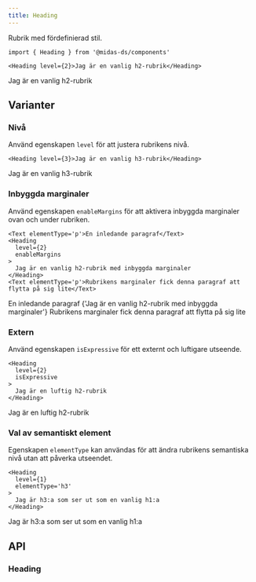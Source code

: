 ```yaml
---
title: Heading
---
```



<ComponentHeader
  name='typography-heading'
  friendlyName='Rubrik, h1, h2, h3, h4, h5, h6'
  overrideHeadlessLink='https://react-spectrum.adobe.com/react-spectrum/Heading.html'
/>

Rubrik med fördefinierad stil.

```tsx
import { Heading } from '@midas-ds/components'
```

```tsx
<Heading level={2}>Jag är en vanlig h2-rubrik</Heading>
```

<div className='card'>
  <Heading level={2}>Jag är en vanlig h2-rubrik</Heading>
</div>

## Varianter

### Nivå

Använd egenskapen `level` för att justera rubrikens nivå.

```tsx
<Heading level={3}>Jag är en vanlig h3-rubrik</Heading>
```

<div className='card'>
  <Heading level={3}>Jag är en vanlig h3-rubrik</Heading>
</div>

### Inbyggda marginaler

Använd egenskapen `enableMargins` för att aktivera inbyggda marginaler ovan och under rubriken.

```tsx {4}
<Text elementType='p'>En inledande paragraf</Text>
<Heading
  level={2}
  enableMargins
>
  Jag är en vanlig h2-rubrik med inbyggda marginaler
</Heading>
<Text elementType='p'>Rubrikens marginaler fick denna paragraf att flytta på sig lite</Text>
```

<div
  className='card'
  style={{ display: 'block' }}
>
  <Text elementType='p'>En inledande paragraf</Text>
  <Heading
    level={2}
    enableMargins
  >
    {'Jag är en vanlig h2-rubrik med inbyggda marginaler'}
  </Heading>
  <Text elementType='p'>Rubrikens marginaler fick denna paragraf att flytta på sig lite</Text>
</div>

### Extern

Använd egenskapen `isExpressive` för ett externt och luftigare utseende.

```tsx {3}
<Heading
  level={2}
  isExpressive
>
  Jag är en luftig h2-rubrik
</Heading>
```

<div className='card'>
  <Heading
    level={2}
    isExpressive
  >
    Jag är en luftig h2-rubrik
  </Heading>
</div>

### Val av semantiskt element

Egenskapen `elementType` kan användas för att ändra rubrikens semantiska nivå utan att påverka utseendet.

```tsx {3}
<Heading
  level={1}
  elementType='h3'
>
  Jag är h3:a som ser ut som en vanlig h1:a
</Heading>
```

<div className='card'>
  <Heading
    level={1}
    elementType='h3'
  >
    Jag är h3:a som ser ut som en vanlig h1:a
  </Heading>
</div>

## API

### Heading

<PropTable name='Heading' />
